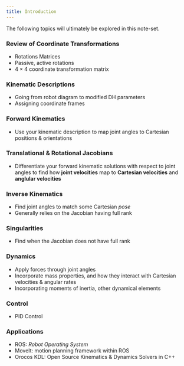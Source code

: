 ```yaml
---
title: Introduction
---
```


The following topics will ultimately be explored in this note-set.

### Review of Coordinate Transformations {.unnumbered}

- Rotations Matrices
- Passive, active rotations
- $4\times4$ coordinate transformation matrix

### Kinematic Descriptions {.unnumbered}

- Going from robot diagram to modified DH parameters
- Assigning coordinate frames 

### Forward Kinematics {.unnumbered}

- Use your kinematic description to map joint angles to Cartesian positions & orientations

### Translational & Rotational Jacobians {.unnumbered}

- Differentiate your forward kinematic solutions with respect to joint angles to find how **joint velocities** map to **Cartesian velocities** and **anglular velocities**

### Inverse Kinematics {.unnumbered}

- Find joint angles to match some Cartesian _pose_
- Generally relies on the Jacobian having full rank

### Singularities {.unnumbered}

- Find when the Jacobian does not have full rank

### Dynamics {.unnumbered}

- Apply forces through joint angles
- Incorporate mass properties, and how they interact with Cartesian velocities & angular rates
- Incorporating moments of inertia, other dynamical elements

### Control {.unnumbered}

- PID Control 

### Applications {.unnumbered}

- ROS: _Robot Operating System_
- MoveIt: motion planning framework within ROS
- Orocos KDL: Open Source Kinematics & Dynamics Solvers in C++
